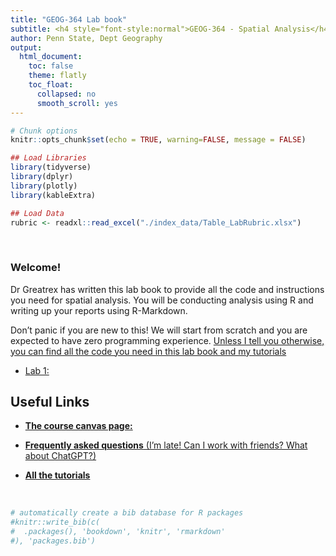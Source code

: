 ```yaml
---
title: "GEOG-364 Lab book"
subtitle: <h4 style="font-style:normal">GEOG-364 - Spatial Analysis</h4>
author: Penn State, Dept Geography
output: 
  html_document:
    toc: false
    theme: flatly
    toc_float:
      collapsed: no 
      smooth_scroll: yes
---
```



```r
# Chunk options
knitr::opts_chunk$set(echo = TRUE, warning=FALSE, message = FALSE)

## Load Libraries
library(tidyverse)
library(dplyr)
library(plotly)
library(kableExtra)

## Load Data
rubric <- readxl::read_excel("./index_data/Table_LabRubric.xlsx")
```


<br>


### Welcome!

Dr Greatrex has written this lab book to provide all the code and instructions you need for spatial analysis. You will be conducting analysis using R and writing up your reports using R-Markdown.

Don't panic if you are new to this! We will start from scratch and you are expected to have zero programming experience. [Unless I tell you otherwise, you can find all the code you need in this lab book and my tutorials]{.underline}

-   [Lab 1:](#Lab1 "Lab 1")


## Useful Links {#Home_UsefulLinks .unnumbered}

-   [**The course canvas page:**](https://psu.instructure.com/courses/2396422)

-   [**Frequently asked questions** (I'm late! Can I work with friends? What about ChatGPT?)](#FAQ "Lab FAQs")

-   [**All the tutorials**](https://psu-spatial.github.io/Stat462-2025/CH1_BASICS.html#ch1)

<br>



```r
# automatically create a bib database for R packages
#knitr::write_bib(c(
#  .packages(), 'bookdown', 'knitr', 'rmarkdown'
#), 'packages.bib')
```
